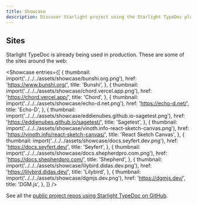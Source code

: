 ```yaml
---
title: Showcase
description: Discover Starlight project using the Starlight TypeDoc plugin.
---
```



<ShowcaseIntro
  cta="Have you built a documentation using Starlight TypeDoc?"
  href="https://github.com/HiDeoo/starlight-typedoc/edit/main/docs/src/content/docs/resources/showcase.mdx"
/>

## Sites

Starlight TypeDoc is already being used in production. These are some of the sites around the web:

<Showcase
  entries={[
    {
      thumbnail: import('../../../assets/showcase/bunshi.org.png'),
      href: 'https://www.bunshi.org/',
      title: 'Bunshi',
    },
    {
      thumbnail: import('../../../assets/showcase/chord.vercel.app.png'),
      href: 'https://chord.vercel.app/',
      title: 'Chord',
    },
    {
      thumbnail: import('../../../assets/showcase/echo-d.net.png'),
      href: 'https://echo-d.net/',
      title: 'Echo-D',
    },
    {
      thumbnail: import('../../../assets/showcase/eddienubes.github.io-sagetest.png'),
      href: 'https://eddienubes.github.io/sagetest/',
      title: 'Sagetest',
    },
    {
      thumbnail: import('../../../assets/showcase/vinoth.info-react-sketch-canvas.png'),
      href: 'https://vinoth.info/react-sketch-canvas/',
      title: 'React Sketch Canvas',
    },
    {
      thumbnail: import('../../../assets/showcase/docs.seyfert.dev.png'),
      href: 'https://docs.seyfert.dev/',
      title: 'Seyfert',
    },
    {
      thumbnail: import('../../../assets/showcase/docs.shepherdpro.com.png'),
      href: 'https://docs.shepherdpro.com/',
      title: 'Shepherd',
    },
    {
      thumbnail: import('../../../assets/showcase/lilybird.didas.dev.png'),
      href: 'https://lilybird.didas.dev/',
      title: 'Lilybird',
    },
    {
      thumbnail: import('../../../assets/showcase/dgmjs.dev.png'),
      href: 'https://dgmjs.dev/',
      title: 'DGM.js',
    },
  ]}
/>

See all the [public project repos using Starlight TypeDoc on GitHub](https://github.com/hideoo/starlight-typedoc/network/dependents).
